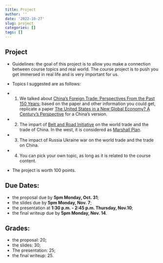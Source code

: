 ```yaml
---
title: Project
author: ''
date: '2022-10-27'
slug: project
categories: []
tags: []
---
```


## Project

- Guidelines: the goal of this project is to allow you make a connection
between course topics and real world. The course project is to push you get immersed in real life and is very important for us.

- Topics I suggested are as follows:

- 1. We talked about [China’s Foreign Trade: Perspectives From the Past 150 Years](https://chinawto.netlify.app/pdf/ChinaTrade150ys_Keller_Li_Shiue.pdf); based on the paper and other information you could get, replicate a paper [The United States in a New Global Economy? A Century's Perspective](https://chinawto.netlify.app/pdf/USinaNewGlobalEconomy.pdf) for a China's version.

- 2. The impart of [Belt and Road Initiative](https://en.wikipedia.org/wiki/Belt_and_Road_Initiative) on the world trade and the trade of China. In the west, it is considered as [Marshall Plan](https://en.wikipedia.org/wiki/Marshall_Plan).

- 3. The impact of Russia Ukraine war on the world trade and the trade on China. 
- 4. You can pick your own topic, as long as it is related to the course content.


- The project is worth $100$ points.

## Due Dates: 
   - the proposal due by **5pm Monday, Oct. 31**;
   - the slides due by **5pm Monday, Nov. 7**;
   - the presentation at **1:30 p.m. - 2:45 p.m. Thursday, Nov.10**;
   - the final writeup due by **5pm Monday, Nov. 14**.
   
## Grades: 

   - the proposal: $20$;
   - the slides: $30$;
   - The presentation: $25$;
   - the final writeup: $25$.